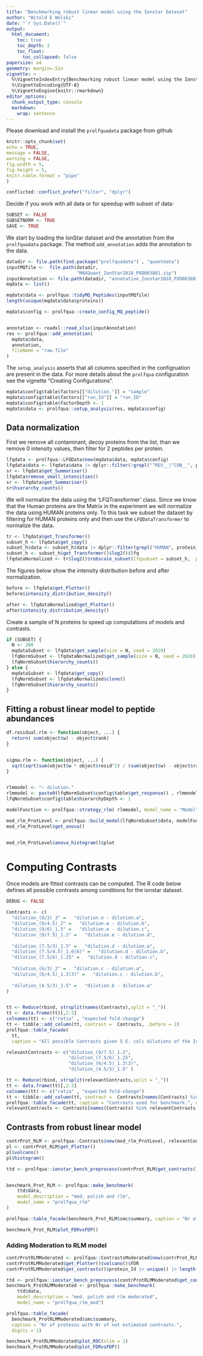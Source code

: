 ```yaml
---
title: "Benchmarking robust linear model using the Ionstar Dataset"
author: "Witold E Wolski"
date: "`r Sys.Date()`"
output: 
  html_document:
    toc: true
    toc_depth: 2
    toc_float:
      toc_collapsed: false
papersize: a4
geometry: margin=.5in
vignette: >
  %\VignetteIndexEntry{Benchmarking robust linear model using the Ionstar Dataset} 
  %\VignetteEncoding{UTF-8}
  %\VignetteEngine{knitr::rmarkdown}
editor_options: 
  chunk_output_type: console
  markdown: 
    wrap: sentence
---
```


Please download and install the `prolfquadata` package from github

```r
knitr::opts_chunk$set(
echo = TRUE,
message = FALSE,
warning = FALSE,
fig.width = 5,
fig.height = 5,
knitr.table.format = "pipe"
)
```

```r
conflicted::conflict_prefer("filter", "dplyr")

```

Decide if you work with all data or for speedup with subset of data:

```r
SUBSET <- FALSE
SUBSETNORM <- TRUE
SAVE <- TRUE

```

We start by loading the IonStar dataset and the annotation from the `prolfquadata` package.
The method `add_annotation` adds the annotation to the data.

```r

datadir <- file.path(find.package("prolfquadata") , "quantdata")
inputMQfile <-  file.path(datadir,
                          "MAXQuant_IonStar2018_PXD003881.zip")
inputAnnotation <- file.path(datadir, "annotation_Ionstar2018_PXD003881.xlsx")
mqdata <- list()

mqdata$data <- prolfqua::tidyMQ_Peptides(inputMQfile)
length(unique(mqdata$data$proteins))

mqdata$config <- prolfqua::create_config_MQ_peptide()


annotation <- readxl::read_xlsx(inputAnnotation)
res <- prolfqua::add_annotation(
  mqdata$data,
  annotation,
  fileName = "raw.file"
)

```

The `setup_analysis` asserts that all columns specified in the configruation are present in the data.
For more details about the `prolfqua` configuration see the vignette "Creating Configurations".

```r
mqdata$config$table$factors[["dilution."]] = "sample"
mqdata$config$table$factors[["run_Id"]] = "run_ID"
mqdata$config$table$factorDepth <- 1
mqdata$data <- prolfqua::setup_analysis(res, mqdata$config)

```

## Data normalization

First we remove all contaminant, decoy proteins from the list, than we remove 0 intensity values, then filter for 2 peptides per protein.

```r
lfqdata <- prolfqua::LFQData$new(mqdata$data, mqdata$config)
lfqdata$data <- lfqdata$data |> dplyr::filter(!grepl("^REV__|^CON__", protein_Id)) 
sr <- lfqdata$get_Summariser()
lfqdata$remove_small_intensities()
sr <- lfqdata$get_Summariser()
sr$hierarchy_counts()

```

We will normalize the data using the 'LFQTransformer' class.
Since we know that the Human proteins are the Matrix in the experiment we will normalize the data using HUMAN proteins only.
To this task we subset the dataset by filtering for HUMAN proteins only and then use the `LFQDataTransformer` to normalize the data.

```r
tr <- lfqdata$get_Transformer()
subset_h <- lfqdata$get_copy()
subset_h$data <- subset_h$data |> dplyr::filter(grepl("HUMAN", protein_Id))
subset_h <- subset_h$get_Transformer()$log2()$lfq
lfqdataNormalized <- tr$log2()$robscale_subset(lfqsubset = subset_h,  preserveMean = FALSE )$lfq

```

The figures below show the intensity distribution before and after normalization.

```r

before <- lfqdata$get_Plotter()
before$intensity_distribution_density()

after <- lfqdataNormalized$get_Plotter()
after$intensity_distribution_density()

```

Create a sample of N proteins to speed up computations of models and contrasts.

```r
if (SUBSET) {
  N <- 200
  mqdataSubset <- lfqdata$get_sample(size = N, seed = 2020)
  lfqNormSubset <- lfqdataNormalized$get_sample(size = N, seed = 2020)
  lfqNormSubset$hierarchy_counts()
} else {
  mqdataSubset <- lfqdata$get_copy()  
  lfqNormSubset <- lfqdataNormalized$clone()
  lfqNormSubset$hierarchy_counts()
}
```


## Fitting a robust linear model to peptide abundances

```r
df.residual.rlm <- function(object, ...) {
  return( sum(object$w) - object$rank)
}


sigma.rlm <- function(object, ...) {
  sqrt(sqrt(sum(object$w * object$resid^2) / (sum(object$w) - object$rank)))
}


rlmmodel <- "~ dilution."
rlmmodel <- paste0(lfqNormSubset$config$table$get_response() , rlmmodel)
lfqNormSubset$config$table$hierarchyDepth <- 1

modelFunction <- prolfqua::strategy_rlm( rlmmodel, model_name = "Model")

mod_rlm_ProtLevel <- prolfqua::build_model(lfqNormSubset$data, modelFunction)
mod_rlm_ProtLevel$get_anova()


mod_rlm_ProtLevel$anova_histogram()$plot
```


# Computing Contrasts

Once models are fitted contrasts can be computed.
The R code below defines all possible contrasts among conditions for the ionstar dataset.

```r
DEBUG <- FALSE

Contrasts <- c(
  "dilution_(9/3)_3" =   "dilution.e - dilution.a",
  "dilution_(9/4.5)_2" =   "dilution.e - dilution.b",
  "dilution_(9/6)_1.5" =   "dilution.e - dilution.c",
  "dilution_(9/7.5)_1.2" =   "dilution.e - dilution.d",
  
  "dilution_(7.5/3)_2.5" =   "dilution.d - dilution.a",
  "dilution_(7.5/4.5)_1.6(6)" =   "dilution.d - dilution.b",
  "dilution_(7.5/6)_1.25" =   "dilution.d - dilution.c",
  
  "dilution_(6/3)_2" =   "dilution.c - dilution.a",
  "dilution_(6/4.5)_1.3(3)" =   "dilution.c - dilution.b",
  
  "dilution_(4.5/3)_1.5" =   "dilution.b - dilution.a"
)


tt <- Reduce(rbind, strsplit(names(Contrasts),split = "_"))
tt <- data.frame(tt)[,2:3]
colnames(tt) <- c("ratio" , "expected fold-change")
tt <- tibble::add_column(tt, contrast =  Contrasts, .before = 1)
prolfqua::table_facade(
  tt,
  caption = "All possible Contrasts given 5 E. coli dilutions of the Ionstar Dataset", digits = 1)

```

```r
relevantContrasts <- c("dilution_(9/7.5)_1.2",
                       "dilution_(7.5/6)_1.25",
                       "dilution_(6/4.5)_1.3(3)",
                       "dilution_(4.5/3)_1.5" )

tt <- Reduce(rbind, strsplit(relevantContrasts,split = "_"))
tt <- data.frame(tt)[,2:3]
colnames(tt) <- c("ratio" , "expected fold-change")
tt <- tibble::add_column(tt, contrast =  Contrasts[names(Contrasts) %in% relevantContrasts], .before = 1)
prolfqua::table_facade(tt, caption = "Contrasts used for benchmark.", digits = 1)
relevantContrasts <- Contrasts[names(Contrasts) %in% relevantContrasts]

```


## Contrasts from robust linear model


```r
contrProt_RLM <- prolfqua::Contrasts$new(mod_rlm_ProtLevel, relevantContrasts)
pl <- contrProt_RLM$get_Plotter()
pl$volcano()
pl$histogram()

```


```r
ttd <- prolfqua::ionstar_bench_preprocess(contrProt_RLM$get_contrasts())


benchmark_Prot_RLM <- prolfqua::make_benchmark(
    ttd$data,
    model_description = "med. polish and rlm",
    model_name = "prolfqua_rlm"
)

prolfqua::table_facade(benchmark_Prot_RLM$smc$summary, caption = "Nr of proteins with Nr of not estimated contrasts.", digits = 1)

benchmark_Prot_RLM$plot_FDRvsFDP()

```





### Adding Moderation to RLM model

```r

contrProtRLMModerated <- prolfqua::ContrastsModerated$new(contrProt_RLM)
contrProtRLMModerated$get_Plotter()$volcano()$FDR
contrProtRLMModerated$get_contrasts()$protein_Id |> unique() |> length()

```

```r

ttd <- prolfqua::ionstar_bench_preprocess(contrProtRLMModerated$get_contrasts())
benchmark_ProtRLMModerated <- prolfqua::make_benchmark(
    ttd$data,
    model_description = "med. polish and rlm moderated",
    model_name = "prolfqua_rlm_mod")

prolfqua::table_facade(
  benchmark_ProtRLMModerated$smc$summary,
  caption = "Nr of proteins with Nr of not estimated contrasts.",
  digits = 1)

benchmark_ProtRLMModerated$plot_ROC(xlim = 1)
benchmark_ProtRLMModerated$plot_FDRvsFDP()

```
